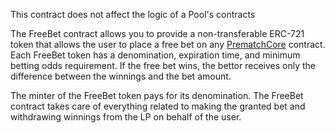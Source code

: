 
<PageHeadline
  title="FreeBet"
  subTitle="A tool that enables granting free bets to any user."
/>

<Callout type="info">
  This contract does not affect the logic of a Pool's contracts
</Callout>

The FreeBet contract allows you to provide a non-transferable ERC-721 token that allows the user to place a free bet
on any [PrematchCore](/contracts/prematch-core) contract. Each FreeBet token has a denomination, expiration time, and
minimum betting odds requirement. If the free bet wins, the bettor receives only the
difference between the winnings and the bet amount.

The minter of the FreeBet token pays for its denomination. The FreeBet contract takes care of everything related to
making the granted bet and withdrawing winnings from the LP on behalf of the user.
